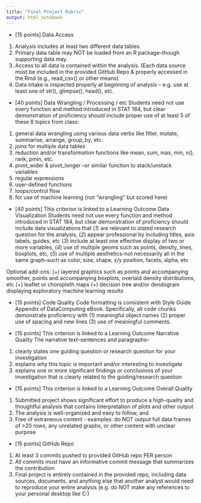 ```yaml
---
title: "Final Project Rubric"
output: html_notebook
---
```


- [15 points] Data Access
(1) Analysis includes at least two different data tables. 
(2) Primary data table may NOT be loaded from an R package--though supporting data may. 
(3) Access to all data is contained within the analysis. (Each data source must be included in the provided GitHub Repo & properly accessed in the Rmd (e.g., read_csv() or other means)
(4) Data intake is inspected properly at beginning of analysis -- e.g. use at least one of str(), glimpse(), head(), etc.

- [40 points] Data Wrangling / Processing / etc
Students need not use every function and method introduced in STAT 184, but clear demonstration of proficiency should include proper use of at least 5 of these 8 topics from class: 

(1) general data wrangling using various data verbs like filter, mutate, summarise, arrange, group_by, etc. 
(2) joins for multiple data tables
(3) reduction and/or transformation functions like mean, sum, max, min, n(), rank, pmin, etc. 
(4) pivot_wider & pivot_longer --or similar function to stack/unstack variables 
(5) regular expressions 
(6) user-defined functions 
(7) loops/control flow
(8) for use of machine learning (not "wrangling" but scored here)

- [40 points] 	This criterion is linked to a Learning Outcome Data Visualization
Students need not use every function and method introduced in STAT 184, but clear demonstration of proficiency should include data visualizations that 
(*1*) are relevant to stated research question for the analysis,
(*2*) appear professional by including titles, axis labels, guides, etc
(*3*) include at least one effective display of two or more variables, 
(*4*) use of multiple geoms such as points, density, lines, boxplots, etc,
(*5*) use of multiple aesthetics--not necessarily all in the same graph--such as color, size, shape, x/y position, facets, alpha, etc 

Optional add-ons:
(+) layered graphics such as points and accompanying smoother, points and accompanying boxplots, overlaid density distributions, etc (+) leaflet or choropleth maps (+) decision tree and/or dendogram displaying exploratory machine learning results

- [15 points] Code Quality
Code formatting is consistent with Style Guide Appendix of DataComputing eBook. Specifically, all code chunks demonstrate proficiency with (1) meaningful object names (2) proper use of spacing and new lines (3) use of meaningful comments.

- [15 points] 	This criterion is linked to a Learning Outcome Narrative Quality
The narrative text--sentences and paragraphs--
(1) clearly states one guiding question or research question for your investigation 
(2) explains why this topic is important and/or interesting to investigate 
(3) explains one or more significant findings or conclusions of your investigation that is clearly related to the guiding/research question

- [15 points] 	This criterion is linked to a Learning Outcome Overall Quality
(1) Submitted project shows significant effort to produce a high-quality and thoughtful analysis that contains interpretation of plots and other output 
(2) The analysis is well-organized and easy to follow, and 
(3) Free of extraneous content - examples: do NOT output full data frames of >20 rows, any unrelated graphs, or other content with unclear purpose

- [15 points] GitHub Repo
(1) At least 3 commits pushed to provided GitHub repo PER person
(2) All commits must have an informative commit message that summarizes the contribution 
(3) Final project is entirely contained in the provided repo, including data sources, documents, and anything else that another analyst would need to reproduce your entire analysis (e.g. do NOT make any references to your personal desktop like C:\Users\Olivia\STAT184)